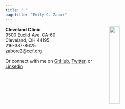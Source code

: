 ---
title: " "
pagetitle: "Emily C. Zabor"
---

<link rel="stylesheet" href="styles.css" type="text/css">
<link rel="stylesheet" href="academicicons/css/academicons.min.css"/>

<img src="images/CC_CancerInstitute_c.jpg" style="width:25%; margin-right: 50px" align="right">

**Cleveland Clinic**<br>
9500 Euclid Ave. CA-60<br>
Cleveland, OH 44195<br>
216-387-8625<br>
[zabore2@ccf.org](zabore2@ccf.org)<br>

Or connect with me on [GitHub](https://github.com/zabore), [Twitter](https://twitter.com/zabormetrics), or [Linkedin](https://www.linkedin.com/in/emily-zabor-59b902b7/)

